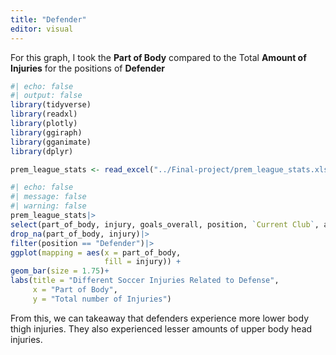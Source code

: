 ```yaml
---
title: "Defender"
editor: visual
---
```

For this graph, I took the **Part of Body** compared to the Total **Amount of Injuries** for the positions of **Defender**

```r
#| echo: false
#| output: false
library(tidyverse)
library(readxl)
library(plotly)
library(ggiraph)
library(gganimate)
library(dplyr)

prem_league_stats <- read_excel("../Final-project/prem_league_stats.xlsx")
```


```r
#| echo: false
#| message: false
#| warning: false
prem_league_stats|>
select(part_of_body, injury, goals_overall, position, `Current Club`, age, full_name)|>
drop_na(part_of_body, injury)|>
filter(position == "Defender")|>
ggplot(mapping = aes(x = part_of_body,
                     fill = injury)) +
geom_bar(size = 1.75)+
labs(title = "Different Soccer Injuries Related to Defense",
     x = "Part of Body",
     y = "Total number of Injuries")
```

From this, we can takeaway that defenders experience more lower body thigh injuries. They also experienced lesser amounts of upper body head injuries.
